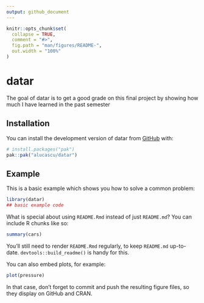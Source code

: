```yaml
---
output: github_document
---
```


<!-- README.md is generated from README.Rmd. Please edit that file -->

```r
knitr::opts_chunk$set(
  collapse = TRUE,
  comment = "#>",
  fig.path = "man/figures/README-",
  out.width = "100%"
)
```

# datar

<!-- badges: start -->
<!-- badges: end -->

The goal of datar is to get a good grade on this final project by showing how much I have learned in the past semester

## Installation

You can install the development version of datar from [GitHub](https://github.com/) with:

``` r
# install.packages("pak")
pak::pak("alucascu/datar")
```

## Example

This is a basic example which shows you how to solve a common problem:

```r
library(datar)
## basic example code
```

What is special about using `README.Rmd` instead of just `README.md`? You can include R chunks like so:

```r
summary(cars)
```

You'll still need to render `README.Rmd` regularly, to keep `README.md` up-to-date. `devtools::build_readme()` is handy for this.

You can also embed plots, for example:

```r
plot(pressure)
```

In that case, don't forget to commit and push the resulting figure files, so they display on GitHub and CRAN.
